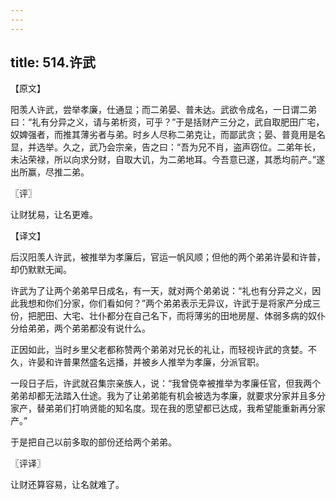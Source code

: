 ```yaml
---
---
---
```

title: 514.许武
---



【原文】

阳羡人许武，尝举孝廉，仕通显；而二弟晏、普未达。武欲令成名，一日谓二弟曰：“礼有分异之义，请与弟析资，可乎？”于是括财产三分之，武自取肥田广宅，奴婢强者，而推其薄劣者与弟。时乡人尽称二弟克让，而鄙武贪；晏、普竟用是名显，并选举。久之，武乃会宗亲，告之曰：“吾为兄不肖，盗声窃位。二弟年长，未沾荣禄，所以向求分财，自取大讥，为二弟地耳。今吾意已遂，其悉均前产。”遂出所赢，尽推二弟。

〖评〗

让财犹易，让名更难。

【译文】

后汉阳羡人许武，被推举为孝廉后，官运一帆风顺；但他的两个弟弟许晏和许普，却仍默默无闻。

许武为了让两个弟弟早日成名，有一天，就对两个弟弟说：“礼也有分异之义，因此我想和你们分家，你们看如何？”两个弟弟表示无异议，许武于是将家产分成三份，把肥田、大宅、壮仆都分在自己名下，而将薄劣的田地房屋、体弱多病的奴仆分给弟弟，两个弟弟都没有说什么。

正因如此，当时乡里父老都称赞两个弟弟对兄长的礼让，而轻视许武的贪婪。不久，许晏和许普果然盛名远播，并被乡人推举为孝廉，分派官职。

一段日子后，许武就召集宗亲族人，说：“我曾侥幸被推举为孝廉任官，但我两个弟弟却都无法踏入仕途。我为了让弟弟能有机会被选为孝廉，就要求分家并且多分家产，替弟弟们打响贤能的知名度。现在我的愿望都已达成，我希望能重新再分家产。”

于是把自己以前多取的部份还给两个弟弟。

〖评译〗

让财还算容易，让名就难了。